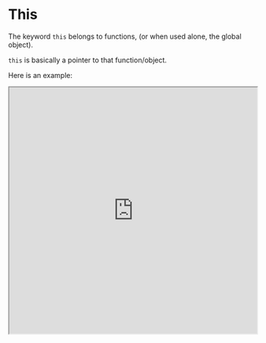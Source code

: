 

# This

The keyword `this` belongs to functions, (or when used alone, the global object).

`this` is basically a pointer to that function/object.

Here is an example:

<iframe
    src="https://hlab.app/s/docs/thisex1_hbook"
    width="100%"
    height="500px"/>


There are different contexts of using `this`:

- Global context: when `this` is called outside of a function, it refers to the global object. (window in a browser for example)

- Function context: calling `this` in a function refers to the object the function belongs to. 

    - If said function is alone, this refers globally.

:::note

We can change what `this` refers to, especially in function contexts, using `binding` methods (shown soon).
:::

<p>&nbsp;</p>

:::info 

`this` can also be used within a `Class`. It's context is similar to functions.

However, classes aren't fully supported in Hedgehog Script just yet.

:::

Here's another example of `this` used in a object setting:

<iframe
    src="https://hlab.app/s/docs/thisex2_hbook"
    width="100%"
    height="500px"/>

### Binding this

We can change what `this` refers to by using certain methods:

- `bind()` can set a function's `this` value. Note that arrow functions don't have their own `this` binding

- `call()` will bind a function's `this` to the first parameter put in `call()`

- `apply()` similar to `call()`

Let's see an example:

<iframe
    src="https://hlab.app/s/docs/this_hbook"
    width="100%"
    height="500px"/>

Regarding the `bind()` method, a function calls `bind()` with an object parameter which lead to a creation of a new, equal function.

`this` will then be bound permanently in the new function to said parameter.

Let's see another example to clarify:

<iframe
    src="https://hlab.app/s/docs/thisex3_hbook"
    width="100%"
    height="600px"/>

:::tip

For more detailed information regarding `this`, visit: [this - MDN](https://developer.mozilla.org/en-US/docs/Web/JavaScript/Reference/Operators/this)
:::